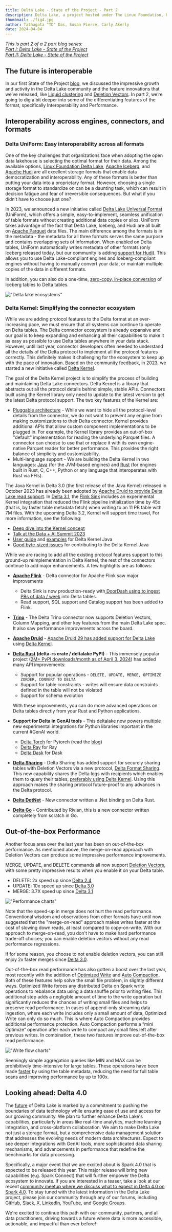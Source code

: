 ```yaml
---
title: Delta Lake - State of the Project - Part 2
description: Delta Lake, a project hosted under The Linux Foundation, has been growing by leaps and bounds. To celebrate the achievements of the project, we’re publishing a 2-part series on Delta Lake.
thumbnail: ./fig4.jpg
author: Tathagata "TD" Das, Susan Pierce, Carly Akerly
date: 2024-04-04
---
```


_This is part 2 of a 2 part blog series:_  
_[Part I: Delta Lake - State of the Project](/blog/state-of-the-project-pt1/)_  
_[Part II: Delta Lake - State of the Project](/blog/state-of-the-project-pt2/)_

## The future is interoperable

In our first State of the Project [blog](/blog/state-of-the-project-pt1), we discussed the impressive growth and activity in the Delta Lake community and the feature innovations that we’ve released, like [Liquid clustering](https://docs.delta.io/latest/delta-clustering.html) and [Deletion Vectors](https://docs.delta.io/latest/delta-deletion-vectors.html). In part 2, we’re going to dig a bit deeper into some of the differentiating features of the format, specifically Interoperability and Performance.

## Interoperability across engines, connectors, and formats

### Delta UniForm: Easy interoperability across all formats

One of the key challenges that organizations face when adopting the open data lakehouse is selecting the optimal format for their data. Among the available options, [Linux Foundation Delta Lake](https://delta.io/), [Apache Iceberg](https://iceberg.apache.org/), and [Apache Hudi](https://hudi.apache.org/) are all excellent storage formats that enable data democratization and interoperability. Any of these formats is better than putting your data into a proprietary format. However, choosing a single storage format to standardize on can be a daunting task, which can result in decision fatigue and fear of irreversible consequences. But what if you didn’t have to choose just one?

In 2023, we announced a new initiative called [Delta Lake Universal Format](https://docs.delta.io/latest/delta-uniform.html) (UniForm), which offers a simple, easy-to-implement, seamless unification of table formats without creating additional data copies or silos. UniForm takes advantage of the fact that Delta Lake, Iceberg, and Hudi are all built on [Apache Parquet](https://parquet.apache.org/) data files. The main difference among the formats is in the metadata - the metadata for all three formats serves the same purpose and contains overlapping sets of information. When enabled on Delta tables, UniForm automatically writes metadata of other formats (only Iceberg released today, but our community is adding [support for Hudi](https://github.com/delta-io/delta/pull/2333)). This allows you to use Delta Lake-compliant engines and Iceberg-compliant engines without having to manually convert your data, or maintain multiple copies of the data in different formats.

In addition, you can also do a one-time, [zero-copy, in-place conversion](https://docs.delta.io/3.0.0/delta-utility.html#convert-an-iceberg-table-to-a-delta-table) of Iceberg tables to Delta tables.

!["Delta lake ecosystems"](./fig1.jpg)

### Delta Kernel: Simplifying the connector ecosystem

While we are adding protocol features to the Delta format at an ever-increasing pace, we must ensure that all systems can continue to operate on Delta tables. The Delta connector ecosystem is already expansive and our goal is to keep expanding and enhancing all their capabilities to make it as easy as possible to use Delta tables anywhere in your data stack. However, until last year, connector developers often needed to understand all the details of the Delta protocol to implement all the protocol features correctly. This definitely makes it challenging for the ecosystem to keep up with the pace of innovation. Based on the community feedback, in 2023, we started a new initiative called [Delta Kernel](https://www.youtube.com/watch?v=KVUMFv7470I).

The goal of the Delta Kernel project is to simplify the process of building and maintaining Delta Lake connectors. Delta Kernel is a library that abstracts out all the protocol details behind simple, stable APIs. Connectors built using the Kernel library only need to update to the latest version to get the latest Delta protocol support. The two key features of the Kernel are:

- [Pluggable architecture](https://docs.google.com/presentation/d/1PGSSuJ8ndghucSF9GpYgCi9oeRpWolFyehjQbPh92-U/edit#slide=id.g27c41229cec_0_1023) - While we want to hide all the protocol-level details from the connector, we do not want to prevent any engine from making customizations to their Delta connector. Kernel provides additional APIs that allow custom component implementations to be plugged in. For example, the Kernel library provides an out-of-box "default" implementation for reading the underlying Parquet files. A connector can choose to use that or replace it with its own engine-native Parquet reader for better performance. This provides the right balance of simplicity and customizability.
- Multi-language support - We are building the Delta Kernel in two languages: [Java](https://github.com/delta-io/delta/tree/master/kernel) (for the JVM-based engines) and [Rust](https://github.com/delta-io/delta-rs) (for engines built in Rust, C, C++, Python or any language that interoperates with Rust via FFIs).

The Java Kernel in Delta 3.0 (the first release of the Java Kernel) released in October 2023 has already been adopted by [Apache Druid to provide Delta Lake read support](https://github.com/apache/druid/blob/master/docs/development/extensions-contrib/delta-lake.md#version-support). In [Delta 3.1](https://github.com/delta-io/delta/releases/tag/v3.1.0), the [Flink Sink](https://github.com/delta-io/delta/tree/master/connectors/flink) includes an experimental Kernel integration that reduced the Flink pipeline initialization time by 45x (that is, by faster table metadata fetch) when writing to an 11 PB table with 7M files. With the upcoming Delta 3.2, Kernel will support time travel, For more information, see the following:

- [Deep dive into the Kernel concept](https://docs.google.com/presentation/d/1PGSSuJ8ndghucSF9GpYgCi9oeRpWolFyehjQbPh92-U/edit#slide=id.g27c41229cec_0_1023)
- [Talk at the Data + AI Summit 2023](https://www.youtube.com/watch?v=KVUMFv7470I)
- [User guide](https://github.com/delta-io/delta/blob/master/kernel/USER_GUIDE.md) and [examples](https://github.com/delta-io/delta/tree/master/kernel/examples) for Delta Kernel Java
- [Good byte-sized issues](https://github.com/delta-io/delta/issues?q=+is%3Aissue+label%3A%22good+first+issue%22+label%3Akernel+) for contributing to the Delta Kernel Java

While we are racing to add all the existing protocol features support to this ground-up reimplementation in Delta Kernel, the rest of the connectors continue to add major enhancements. A few highlights are as follows:

- **[Apache Flink](https://github.com/delta-io/delta/tree/master/connectors/flink)** - Delta connector for Apache Flink saw major improvements
  - Delta Sink is now production-ready with[ DoorDash using to ingest PBs of data / week](https://youtu.be/DdX2AuS4ZjQ?feature=shared&t=1844) into Delta tables.
  - Read support, SQL support and Catalog support has been added to Flink.
- **[Trino](https://trino.io/docs/current/connector/delta-lake.html)** - The Delta Trino connector now supports Deletion Vectors, Column Mapping, and other key features from the main Delta Lake spec. It also saw performance improvements across the board.
- **[Apache Druid](https://druid.apache.org/docs/latest/development/extensions-contrib/delta-lake/)** - [Apache Druid 29 has added support for Delta Lake](https://druid.apache.org/docs/latest/release-info/release-notes/#druid-2900) using [Delta Kernel](https://github.com/apache/druid/blob/master/docs/development/extensions-contrib/delta-lake.md#version-support).
- **[Delta Rust](https://github.com/delta-io/delta-rs)** **(delta-rs crate / deltalake PyPI)** - This immensely popular project ([2M+ PyPI downloads/month as of April 3, 2024](https://pypistats.org/packages/deltalake)) has added many API improvements:

  - Support for popular operations - `DELETE, UPDATE, MERGE, OPTIMIZE ZORDER, CONVERT TO DELTA`
  - Support for table constraints - writes will ensure data constraints defined in the table will not be violated
  - Support for schema evolution

  With these improvements, you can do more advanced operations on Delta tables directly from your Rust and Python applications.

- **Support for Delta in GenAI tools** - This deltalake now powers multiple new experimental integrations for Python libraries important in the current #GenAI world.
  - [Delta Torch](https://github.com/delta-incubator/deltatorch) for Pytorch (read the [blog](https://www.google.com/url?sa=t&rct=j&q=&esrc=s&source=web&cd=&cad=rja&uact=8&ved=2ahUKEwjd16mrhe-EAxVgjYkEHTQ4DVoQFnoECBUQAQ&url=https%3A%2F%2Fdelta.io%2Fblog%2Fdeltatorch-intro%2F&usg=AOvVaw0KOe0g62vTHE3AcP8gEYdR&opi=89978449))
  - [Delta Ray](https://github.com/delta-incubator/deltaray) for Ray
  - [Delta Dask](https://github.com/dask-contrib/dask-deltatable) for Dask
- **[Delta Sharing](https://delta.io/sharing/)** - Delta Sharing has added support for securely sharing tables with Deletion Vectors via a new protocol, [Delta Format Sharing](https://github.com/delta-io/delta-sharing/issues/341). This new capability shares the Delta logs with recipients which enables them to query their tables, [preferably using Delta Kernel](https://github.com/delta-io/delta-sharing/issues/438). Using this approach makes the sharing protocol future-proof to any advances in the Delta protocol.
- **[Delta DotNet](https://github.com/delta-incubator/delta-dotnet)** - New connector written a .Net binding on Delta Rust.
- **[Delta Go](https://github.com/rivian/delta-go)** - Contributed by Rivian, this is a new connector written completely from scratch in Go.

## Out-of-the-box Performance

Another focus area over the last year has been on out-of-the-box performance. As mentioned above, the merge-on-read approach with Deletion Vectors can produce some impressive performance improvements.

MERGE, UPDATE, and DELETE commands all now support [Deletion Vectors](https://delta.io/blog/2023-07-05-deletion-vectors/), with some pretty impressive results when you enable it on your Delta table.

- DELETE: 2x speed up since [Delta 2.4](https://github.com/delta-io/delta/releases/tag/v2.4.0)
- UPDATE: 10x speed up since [Delta 3.0](https://github.com/delta-io/delta/releases/tag/v3.0.0)
- MERGE: 3.7X speed up since [Delta 3.1](https://github.com/delta-io/delta/releases/tag/v3.1.0)

!["Performance charts"](./fig2.png)

Note that the speed-up in merge does not hurt the read performance. Conventional wisdom and observations from other formats have until now suggested that the "merge-on-read" approach makes writes faster at the cost of slowing down reads, at least compared to copy-on-write. With our approach to merge-on-read, you don't have to make hard performance trade-off choices; you can enable deletion vectors without any read performance regressions.

If for some reason, you choose to not enable deletion vectors, you can still enjoy 2x faster merges since [Delta 3.0](https://github.com/delta-io/delta/releases/tag/v3.0.0).

Out-of-the-box read performance has also gotten a boost over the last year, most recently with the addition of [Optimized Write](https://docs.delta.io/3.1.0/optimizations-oss.html#optimized-write) and [Auto Compaction](https://docs.delta.io/3.1.0/optimizations-oss.html#auto-compaction). Both of these features help solve the small file problem, in slightly different ways. Optimized Write forces any distributed Delta on Spark write operations to rebalance data using a data shuffle prior to writing files. This additional step adds a negligible amount of time to the write operation but significantly reduces the chances of writing small files and helps to preserve read performance. In cases of append-only streaming data ingestion, where each write includes only a small amount of data, Optimized Write can only do so much. This is where Auto Compaction provides additional performance protection. Auto Compaction performs a “mini Optimize” operation after each write to compact any small files left after previous writes. In combination, these two features improve out-of-the-box read performance.

!["Write flow charts"](./fig3.png)

Seemingly simple aggregation queries like MIN and MAX can be prohibitively time-intensive for large tables. These operations have been made [faster](https://github.com/delta-io/delta/issues/2092) by using the table metadata, reducing the need for full table scans and improving performance by up to 100x.

## Looking ahead: Delta 4.0

The [future](https://delta.io/roadmap/) of Delta Lake is marked by a commitment to pushing the boundaries of data technology while ensuring ease of use and access for our growing community. We plan to further enhance Delta Lake's capabilities, particularly in areas like real-time analytics, machine learning integration, and cross-platform collaboration. We aim to make Delta Lake not just a storage format, but a comprehensive data management solution that addresses the evolving needs of modern data architectures. Expect to see deeper integrations with GenAI tools, more sophisticated data sharing mechanisms, and advancements in performance that redefine the benchmarks for data processing.

Specifically, a major event that we are excited about is Spark 4.0 that is expected to be released this year. This major release will bring new capabilities (e.g. Spark Connect) that will further empower the Delta ecosystem to innovate. If you are interested in a teaser, take a look at our recent [community meetup where we discuss what to expect in Delta 4.0 on Spark 4.0](https://www.youtube.com/live/et7wYOl5R9Y?feature=shared&t=174). To stay tuned with the latest information in the Delta Lake project, please join our community through any of our forums, including [GitHub](https://go.delta.io/github), [Slack](https://go.delta.io/slack), [X](https://twitter.com/DeltaLakeOSS), [LinkedIn](https://go.delta.io/linkedin), [YouTube](https://go.delta.io/youtube), and [Google Groups](https://go.delta.io/groups).

We're excited to continue this path with our community, partners, and all data practitioners, driving towards a future where data is more accessible, actionable, and impactful than ever before!
